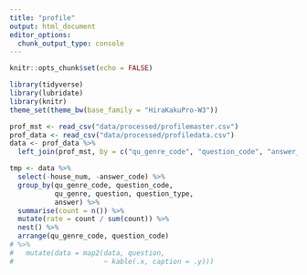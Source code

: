 ```yaml
---
title: "profile"
output: html_document
editor_options: 
  chunk_output_type: console
---
```


```r
knitr::opts_chunk$set(echo = FALSE)
```

```r
library(tidyverse)
library(lubridate)
library(knitr)
theme_set(theme_bw(base_family = "HiraKakuPro-W3"))
```

```r
prof_mst <- read_csv("data/processed/profilemaster.csv")
prof_data <- read_csv("data/processed/profiledata.csv")
data <- prof_data %>% 
  left_join(prof_mst, by = c("qu_genre_code", "question_code", "answer_code"))
```

```r
tmp <- data %>% 
  select(-house_num, -answer_code) %>% 
  group_by(qu_genre_code, question_code,
           qu_genre, question, question_type,
           answer) %>% 
  summarise(count = n()) %>% 
  mutate(rate = count / sum(count)) %>% 
  nest() %>% 
  arrange(qu_genre_code, question_code) 
# %>% 
#   mutate(data = map2(data, question,
#                      ~ kable(.x, caption = .y)))
```


